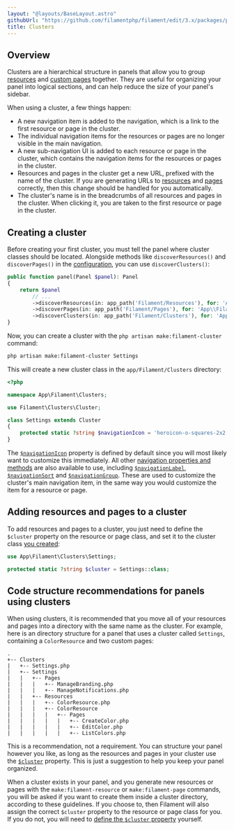 ```yaml
---
layout: "@layouts/BaseLayout.astro"
githubUrl: "https://github.com/filamentphp/filament/edit/3.x/packages/panels/docs/10-clusters.md"
title: Clusters
---
```


## Overview

Clusters are a hierarchical structure in panels that allow you to group [resources](resources) and [custom pages](pages) together. They are useful for organizing your panel into logical sections, and can help reduce the size of your panel's sidebar.

When using a cluster, a few things happen:

- A new navigation item is added to the navigation, which is a link to the first resource or page in the cluster.
- The individual navigation items for the resources or pages are no longer visible in the main navigation.
- A new sub-navigation UI is added to each resource or page in the cluster, which contains the navigation items for the resources or pages in the cluster.
- Resources and pages in the cluster get a new URL, prefixed with the name of the cluster. If you are generating URLs to [resources](resources/getting-started#generating-urls-to-resource-pages) and [pages](pages#generating-urls-to-pages) correctly, then this change should be handled for you automatically.
- The cluster's name is in the breadcrumbs of all resources and pages in the cluster. When clicking it, you are taken to the first resource or page in the cluster.

## Creating a cluster

Before creating your first cluster, you must tell the panel where cluster classes should be located. Alongside methods like `discoverResources()` and `discoverPages()` in the [configuration](configuration), you can use `discoverClusters()`:

```php
public function panel(Panel $panel): Panel
{
    return $panel
        // ...
        ->discoverResources(in: app_path('Filament/Resources'), for: 'App\\Filament\\Resources')
        ->discoverPages(in: app_path('Filament/Pages'), for: 'App\\Filament\\Pages')
        ->discoverClusters(in: app_path('Filament/Clusters'), for: 'App\\Filament\\Clusters');
}
```

Now, you can create a cluster with the `php artisan make:filament-cluster` command:

```bash
php artisan make:filament-cluster Settings
```

This will create a new cluster class in the `app/Filament/Clusters` directory:

```php
<?php

namespace App\Filament\Clusters;

use Filament\Clusters\Cluster;

class Settings extends Cluster
{
    protected static ?string $navigationIcon = 'heroicon-o-squares-2x2';
}
```

The [`$navigationIcon`](navigation#customizing-a-navigation-items-icon) property is defined by default since you will most likely want to customize this immediately. All other [navigation properties and methods](navigation) are also available to use, including [`$navigationLabel`](navigation#customizing-a-navigation-items-label), [`$navigationSort`](navigation#sorting-navigation-items) and [`$navigationGroup`](navigation#grouping-navigation-items). These are used to customize the cluster's main navigation item, in the same way you would customize the item for a resource or page.

## Adding resources and pages to a cluster

To add resources and pages to a cluster, you just need to define the `$cluster` property on the resource or page class, and set it to the cluster class [you created](#creating-a-cluster):

```php
use App\Filament\Clusters\Settings;

protected static ?string $cluster = Settings::class;
```

## Code structure recommendations for panels using clusters

When using clusters, it is recommended that you move all of your resources and pages into a directory with the same name as the cluster. For example, here is an directory structure for a panel that uses a cluster called `Settings`, containing a `ColorResource` and two custom pages:

```
.
+-- Clusters
|   +-- Settings.php
|   +-- Settings
|   |   +-- Pages
|   |   |   +-- ManageBranding.php
|   |   |   +-- ManageNotifications.php
|   |   +-- Resources
|   |   |   +-- ColorResource.php
|   |   |   +-- ColorResource
|   |   |   |   +-- Pages
|   |   |   |   |   +-- CreateColor.php
|   |   |   |   |   +-- EditColor.php
|   |   |   |   |   +-- ListColors.php
```

This is a recommendation, not a requirement. You can structure your panel however you like, as long as the resources and pages in your cluster use the [`$cluster`](#adding-resources-and-pages-to-a-cluster) property. This is just a suggestion to help you keep your panel organized.

When a cluster exists in your panel, and you generate new resources or pages with the `make:filament-resource` or `make:filament-page` commands, you will be asked if you want to create them inside a cluster directory, according to these guidelines. If you choose to, then Filament will also assign the correct `$cluster` property to the resource or page class for you. If you do not, you will need to [define the `$cluster` property](#adding-resources-and-pages-to-a-cluster) yourself.
